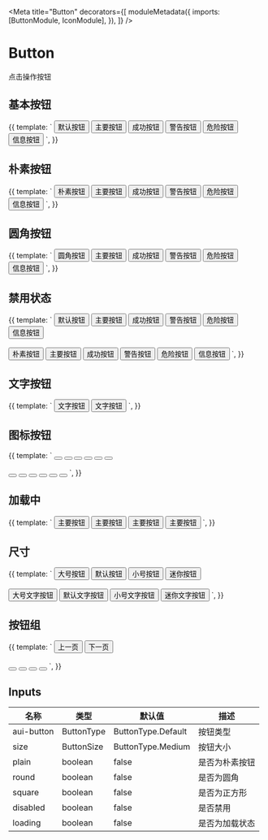 
<Meta
  title="Button"
  decorators={[
    moduleMetadata({
      imports: [ButtonModule, IconModule],
    }),
  ]}
/>

# Button

点击操作按钮

## 基本按钮

<Preview>
  <Story name="basic" height="60px">
    {{
      template: `
        <button aui-button>默认按钮</button>
        <button aui-button="primary">主要按钮</button>
        <button aui-button="success">成功按钮</button>
        <button aui-button="warning">警告按钮</button>
        <button aui-button="danger">危险按钮</button>
        <button aui-button="info">信息按钮</button>
      `,
    }}
  </Story>
</Preview>

## 朴素按钮

<Preview>
  <Story name="plain" height="60px">
    {{
      template: `
        <button aui-button [plain]="true">朴素按钮</button>
        <button aui-button="primary" [plain]="true">主要按钮</button>
        <button aui-button="success" [plain]="true">成功按钮</button>
        <button aui-button="warning" [plain]="true">警告按钮</button>
        <button aui-button="danger" [plain]="true">危险按钮</button>
        <button aui-button="info" [plain]="true">信息按钮</button>
      `,
    }}
  </Story>
</Preview>

## 圆角按钮

<Preview>
  <Story name="round" height="60px">
    {{
      template: `
        <button aui-button [round]="true">圆角按钮</button>
        <button aui-button="primary" [round]="true">主要按钮</button>
        <button aui-button="success" [round]="true">成功按钮</button>
        <button aui-button="warning" [round]="true">警告按钮</button>
        <button aui-button="danger" [round]="true">危险按钮</button>
        <button aui-button="info" [round]="true">信息按钮</button>
      `,
    }}
  </Story>
</Preview>

## 禁用状态

<Preview>
  <Story name="disabled" height="100px">
    {{
      template: `
        <button aui-button [disabled]="true">默认按钮</button>
        <button aui-button="primary" [disabled]="true">主要按钮</button>
        <button aui-button="success" [disabled]="true">成功按钮</button>
        <button aui-button="warning" [disabled]="true">警告按钮</button>
        <button aui-button="danger" [disabled]="true">危险按钮</button>
        <button aui-button="info" [disabled]="true">信息按钮</button>
        <br /><br />
        <button aui-button [plain]="true" [disabled]="true">朴素按钮</button>
        <button aui-button="primary" [plain]="true" [disabled]="true">主要按钮</button>
        <button aui-button="success" [plain]="true" [disabled]="true">成功按钮</button>
        <button aui-button="warning" [plain]="true" [disabled]="true">警告按钮</button>
        <button aui-button="danger" [plain]="true" [disabled]="true">危险按钮</button>
        <button aui-button="info" [plain]="true" [disabled]="true">信息按钮</button>
      `,
    }}
  </Story>
</Preview>

## 文字按钮

<Preview>
  <Story name="text" height="60px">
    {{
      template: `
        <button aui-button="text">文字按钮</button>
        <button aui-button="text" [disabled]="true">文字按钮</button>
      `,
    }}
  </Story>
</Preview>

## 图标按钮

<Preview>
  <Story name="icon" height="100px">
    {{
      template: `
        <button aui-button [square]="true"><aui-icon icon="search_s"></aui-icon></button>
        <button aui-button="primary" [square]="true"><aui-icon icon="search_s"></aui-icon></button>
        <button aui-button="success" [square]="true"><aui-icon icon="search_s"></aui-icon></button>
        <button aui-button="warning" [square]="true"><aui-icon icon="search_s"></aui-icon></button>
        <button aui-button="danger" [square]="true"><aui-icon icon="search_s"></aui-icon></button>
        <button aui-button="info" [square]="true"><aui-icon icon="search_s"></aui-icon></button>
        <br />
        <br />
        <button aui-button [square]="true" [round]="true"><aui-icon icon="search_s"></aui-icon></button>
        <button aui-button="primary" [square]="true" [round]="true"><aui-icon icon="search_s"></aui-icon></button>
        <button aui-button="success" [square]="true" [round]="true"><aui-icon icon="search_s"></aui-icon></button>
        <button aui-button="warning" [square]="true" [round]="true"><aui-icon icon="search_s"></aui-icon></button>
        <button aui-button="danger" [square]="true" [round]="true"><aui-icon icon="search_s"></aui-icon></button>
        <button aui-button="info" [square]="true" [round]="true"><aui-icon icon="search_s"></aui-icon></button>
      `,
    }}
  </Story>
</Preview>

## 加载中

<Preview>
  <Story name="loading" height="60px">
    {{
      template: `
        <button aui-button="primary" [loading]="true">主要按钮</button>
        <button aui-button="primary" [plain]="true" [loading]="true">主要按钮</button>
        <button aui-button="primary" [disabled]="true" [loading]="true">主要按钮</button>
        <button aui-button="primary" [plain]="true" [disabled]="true" [loading]="true">主要按钮</button>
      `,
    }}
  </Story>
</Preview>

## 尺寸

<Preview>
  <Story name="size" height="100px">
    {{
      template: `
        <button aui-button size="large">大号按钮</button>
        <button aui-button size="medium">默认按钮</button>
        <button aui-button size="small">小号按钮</button>
        <button aui-button size="mini">迷你按钮</button>
        <br />
        <br />
        <button aui-button="text" size="large">大号文字按钮</button>
        <button aui-button="text" size="medium">默认文字按钮</button>
        <button aui-button="text" size="small">小号文字按钮</button>
        <button aui-button="text" size="mini">迷你文字按钮</button>
      `,
    }}
  </Story>
</Preview>

## 按钮组

<Preview>
  <Story name="button-group" height="100px">
    {{
      template: `
        <aui-button-group>
            <button aui-button="primary">
                <aui-icon icon="angle_left"></aui-icon>
                上一页
            </button>
            <button aui-button="primary">
                下一页
                <aui-icon icon="angle_right"></aui-icon>
            </button>
        </aui-button-group>
        <br />
        <br />
        <aui-button-group>
            <button aui-button="primary" [plain]="true" [square]="true">
                <aui-icon icon="angle_double_left"></aui-icon>
            </button>
            <button aui-button="primary" [plain]="true" [square]="true">
                <aui-icon icon="angle_left"></aui-icon>
            </button>
            <button aui-button="primary" [plain]="true" [square]="true">
                <aui-icon icon="angle_right"></aui-icon>
            </button>
            <button aui-button="primary" [plain]="true" [square]="true">
                <aui-icon icon="angle_double_right"></aui-icon>
            </button>
        </aui-button-group>
      `,
    }}
  </Story>
</Preview>

## Inputs

| 名称       | 类型       | 默认值             | 描述           |
| ---------- | ---------- | ------------------ | -------------- |
| aui-button | ButtonType | ButtonType.Default | 按钮类型       |
| size       | ButtonSize | ButtonType.Medium  | 按钮大小       |
| plain      | boolean    | false              | 是否为朴素按钮 |
| round      | boolean    | false              | 是否为圆角     |
| square     | boolean    | false              | 是否为正方形   |
| disabled   | boolean    | false              | 是否禁用       |
| loading    | boolean    | false              | 是否为加载状态 |
